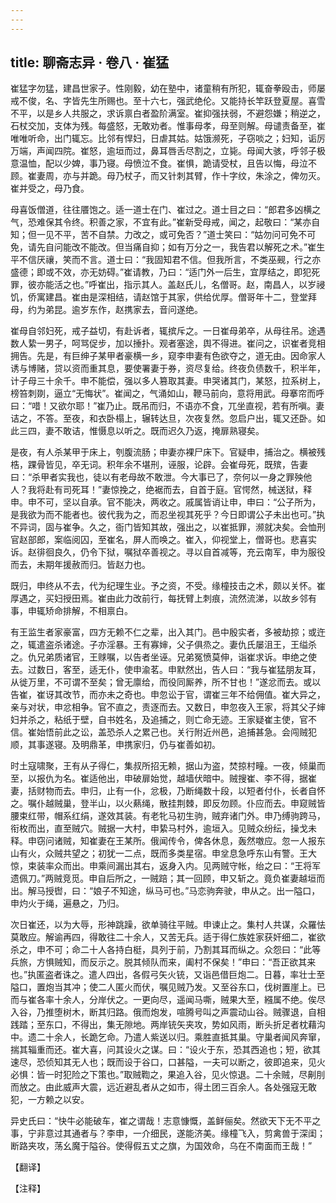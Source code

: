 ```yaml
---
---
---
```

title: 聊斋志异 · 卷八 · 崔猛
---

崔猛字勿猛，建昌世家子。性刚毅，幼在塾中，诸童稍有所犯，辄奋拳殴击，师屡戒不俊，名、字皆先生所赐也。至十六七，强武绝伦。又能持长竿跃登夏屋。喜雪不平，以是乡人共服之，求诉禀白者盈阶满室。崔抑强扶弱，不避怨嫌；稍逆之，石杖交加，支体为残。每盛怒，无敢劝者。惟事母孝，母至则解。母谴责备至，崔唯唯听命，出门辄忘。比邻有悍妇，日虐其姑。姑饿濒死，子窃啖之；妇知，诟厉万端，声闻四院。崔怒，逾垣而过，鼻耳唇舌尽割之，立毙。母闻大骇，呼邻子极意温恤，配以少婢，事乃寝。母愤泣不食。崔惧，跪请受杖，且告以悔，母泣不顾。崔妻周，亦与并跪。母乃杖子，而又针刺其臂，作十字纹，朱涂之，俾勿灭。崔并受之，母乃食。

母喜饭僧道，往往餍饱之。适一道士在门、崔过之。道士目之曰：“郎君多凶横之气，恐难保其令终。积善之家，不宜有此。”崔新受母戒，闻之，起敬曰：“某亦自知；但一见不平，苦不自禁。力改之，或可免否？”道士笑曰：“姑勿问可免不可免，请先自问能改不能改。但当痛自抑；如有万分之一，我告君以解死之术。”崔生平不信厌禳，笑而不言。道士曰：“我固知君不信。但我所言，不类巫觋，行之亦盛德；即或不效，亦无妨碍。”崔请教，乃曰：“适门外一后生，宜厚结之，即犯死罪，彼亦能活之也。”呼崔出，指示其人。盖赵氏儿，名僧哥。赵，南昌人，以岁祲饥，侨寓建昌。崔由是深相结，请赵馆于其家，供给优厚。僧哥年十二，登堂拜母，约为弟昆。逾岁东作，赵携家去，音问遂绝。

崔母自邻妇死，戒子益切，有赴诉者，辄摈斥之。一日崔母弟卒，从母往吊。途遇数人絷一男子，呵骂促步，加以捶扑。观者塞途，舆不得进。崔问之，识崔者竞相拥告。先是，有巨绅子某甲者豪横一乡，窥李申妻有色欲夺之，道无由。因命家人诱与博赌，贷以资而重其息，要使署妻于券，资尽复给。终夜负债数千，积半年，计子母三十余千。申不能偿，强以多人篡取其妻。申哭诸其门，某怒，拉系树上，榜笞刺剟，逼立“无悔状”。崔闻之，气涌如山，鞭马前向，意将用武。母搴帘而呼曰：“唶！又欲尔耶！”崔乃止。既吊而归，不语亦不食，兀坐直视，若有所嗔。妻诘之，不答。至夜，和衣卧榻上，辗转达旦，次夜复然。忽启户出，辄又还卧。如此三四，妻不敢诘，惟慑息以听之。既而迟久乃返，掩扉熟寝矣。

是夜，有人杀某甲于床上，刳腹流肠；申妻亦裸尸床下。官疑申，捕治之。横被残梏，踝骨皆见，卒无词。积年余不堪刑，诬服，论辟。会崔母死，既殡，告妻曰：“杀甲者实我也，徒以有老母故不敢泄。今大事已了，奈何以一身之罪殃他人？我将赴有司死耳！”妻惊挽之，绝裾而去，自首于庭。官愕然，械送狱，释申。申不可，坚以自承。官不能决，两收之。戚属皆诮让申，申曰：“公子所为，是我欲为而不能者也。彼代我为之，而忍坐视其死乎？今日即谓公子未出也可。”执不异词，固与崔争。久之，衙门皆知其故，强出之，以崔抵罪，濒就决矣。会恤刑官赵部郎，案临阅囚，至崔名，屏人而唤之。崔入，仰视堂上，僧哥也。悲喜实诉。赵徘徊良久，仍令下狱，嘱狱卒善视之。寻以自首减等，充云南军，申为服役而去，未期年援赦而归。皆赵力也。

既归，申终从不去，代为纪理生业。予之资，不受。缘橦技击之术，颇以关怀。崔厚遇之，买妇授田焉。崔由此力改前行，每抚臂上刺痕，流然流涕，以故乡邻有事，申辄矫命排解，不相禀白。

有王监生者家豪富，四方无赖不仁之辈，出入其门。邑中殷实者，多被劫掠；或迕之，辄遣盗杀诸途。子亦淫暴。王有寡婶，父子俱烝之。妻仇氏屡沮王，王缢杀之。仇兄弟质诸官，王赇嘱，以告者坐诬。兄弟冤愤莫伸，诣崔求诉。申绝之使去。过数日，客至，适无仆，使申渝茗。申默然出，告人曰：“我与崔猛朋友耳，从徙万里，不可谓不至矣；曾无廪给，而役同厮养，所不甘也！”遂忿而去。或以告崔，崔讶其改节，而亦未之奇也。申忽讼于官，谓崔三年不给佣值。崔大异之，亲与对状，申忿相争。官不直之，责逐而去。又数日，申忽夜入王家，将其父子婶妇并杀之，粘纸于壁，自书姓名，及追捕之，则亡命无迹。王家疑崔主使，官不信。崔始悟前此之讼，盖恐杀人之累己也。关行附近州邑，追捕甚急。会闯贼犯顺，其事遂寝。及明鼎革，申携家归，仍与崔善如初。

时土寇啸聚，王有从子得仁，集叔所招无赖，据山为盗，焚掠村疃。一夜，倾巢而至，以报仇为名。崔适他出，申破扉始觉，越墙伏暗中。贼搜崔、李不得，据崔妻，括财物而去。申归，止有一仆，忿极，乃断绳数十段，以短者付仆，长者自怀之。嘱仆越贼巢，登半山，以火爇绳，散挂荆棘，即反勿顾。仆应而去。申窥贼皆腰束红带，帽系红绢，遂效其装。有老牝马初生驹，贼弃诸门外。申乃缚驹跨马，衔枚而出，直至贼穴。贼据一大村，申絷马村外，逾垣入。见贼众纷纭，操戈未释。申窃问诸贼，知崔妻在王某所。俄闻传令，俾各休息，轰然噭应。忽一人报东山有火，众贼共望之；初犹一二点，既而多类星宿。申坌息急呼东山有警。王大惊，束装率众而出。申乘间漏出其右，返身入内。见两贼守帐，绐之曰：“王将军遗佩刀。”两贼竞觅。申自后所之，一贼踣；其一回顾，申又斩之。竟负崔妻越垣而出。解马授辔，曰：“娘子不知途，纵马可也。”马恋驹奔驶，申从之。出一隘口，申灼火于绳，遍悬之，乃归。

次日崔还，以为大辱，形神跳躁，欲单骑往平贼。申谏止之。集村人共谋，众羅怯莫敢应。解谕再四，得敢往二十余人，又苦无兵。适于得仁族姓家获奸细二，崔欲杀之，申不可；命二十人各持白梃，具列于前，乃割其耳而纵之。众怨曰：“此等兵旅，方惧贼知，而反示之。脱其倾队而来，阖村不保矣！”申曰：“吾正欲其来也。”执匿盗者诛之。遣人四出，各假弓矢火铳，又诣邑借巨炮二。日暮，率壮士至隘口，置炮当其冲；使二人匿火而伏，嘱见贼乃发。又至谷东口，伐树置崖上。已而与崔各率十余人，分岸伏之。一更向尽，遥闻马嘶，贼果大至，繦属不绝。俟尽入谷，乃推堕树木，断其归路。俄而炮发，喧腾号叫之声震动山谷。贼骤退，自相践踏；至东口，不得出，集无隙地。两岸铳矢夹攻，势如风雨，断头折足者枕藉沟中。遗二十余人，长跪乞命。乃遣人紫送以归。乘胜直抵其巢。守巢者闻风奔窜，揣其辎重而还。崔大喜，问其设火之谋。曰：“设火于东，恐其西追也；短，欲其速尽，恐侦知其无人也；既而设于谷口，口甚隘，一夫可以断之，彼即追来，见火必惧：皆一时犯险之下策也。”取贼鞫之，果追入谷，见火惊退。二十余贼，尽劓刖而放之。由此威声大震，远近避乱者从之如市，得土团三百余人。各处强寇无敢犯，一方赖之以安。

异史氏曰：“快牛必能破车，崔之谓哉！志意慷慨，盖鲜俪矣。然欲天下无不平之事，宁非意过其通者与？李申，一介细民，遂能济美。缘橦飞入，剪禽兽于深闺；断路夹攻，荡幺魔于隘谷。使得假五丈之旗，为国效命，乌在不南面而王哉！”

【翻译】

【注释】

